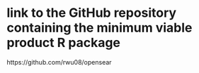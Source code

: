 # link to the GitHub repository containing the minimum viable product R package 
https://github.com/rwu08/opensear
